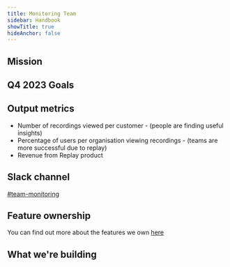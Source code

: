 ```yaml
---
title: Monitoring Team
sidebar: Handbook
showTitle: true
hideAnchor: false
---
```



<TeamMembers />

## Mission

<Mission />

## Q4 2023 Goals

<Objectives />

## Output metrics

* Number of recordings viewed per customer - (people are finding useful insights)
* Percentage of users per organisation viewing recordings - (teams are more successful due to replay)
* Revenue from Replay product 

## Slack channel

[#team-monitoring](https://posthog.slack.com/messages/team-monitoring)

## Feature ownership
You can find out more about the features we own [here](/handbook/engineering/feature-ownership)

## What we're building

<TeamRoadmap />